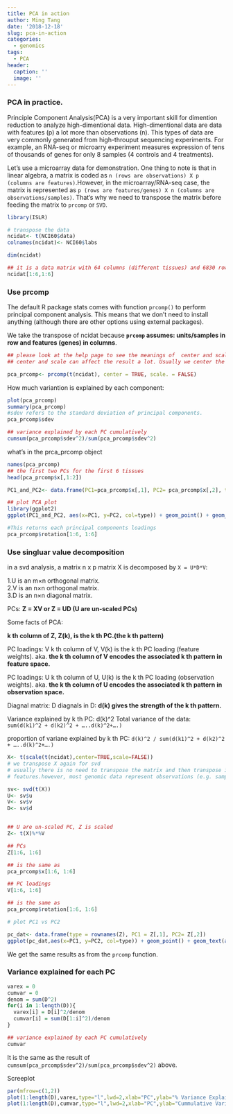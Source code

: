 ```yaml
---
title: PCA in action
author: Ming Tang
date: '2018-12-18'
slug: pca-in-action
categories:
  - genomics
tags:
  - PCA
header:
  caption: ''
  image: ''
---
```


### PCA in practice.
Principle Component Analysis(PCA) is a very important skill for dimention reduction to analyze high-dimentional data. High-dimentional data are data with features (p) a lot more than observations (n). This types of data are very commonly generated from high-throuput sequencing experiments. For example, an RNA-seq or microarry experiment measures expression of tens of thousands of genes for only 8 samples (4 controls and 4 treatments).

Let’s use a microarray data for demonstration. One thing to note is that in linear algebra, a matrix is coded as `n (rows are observations) X p (columns are features)`.However, in the microarray/RNA-seq case, the matrix is represented as `p (rows are features/genes) X n (columns are observations/samples)`. That’s why we need to transpose the matrix before feeding the matrix to `prcomp` or `SVD`.

```r
library(ISLR)

# transpose the data
ncidat<- t(NCI60$data)
colnames(ncidat)<- NCI60$labs

dim(ncidat)
```

```r
## it is a data matrix with 64 columns (different tissues) and 6830 rows (genes)
ncidat[1:6,1:6]
```

### Use prcomp
The default R package stats comes with function `prcomp()` to perform principal component analysis. This means that we don’t need to install anything (although there are other options using external packages).

We take the transpose of ncidat because **`prcomp` assumes: units/samples in row and features (genes) in columns**.

```r
## please look at the help page to see the meanings of  center and scale. parameters.
## center and scale can affect the result a lot. Usually we center the data.

pca_prcomp<- prcomp(t(ncidat), center = TRUE, scale. = FALSE)
```

How much variantion is explained by each component:

```r
plot(pca_prcomp)
summary(pca_prcomp)
#sdev refers to the standard deviation of principal components.
pca_prcomp$sdev

## variance explained by each PC cumulatively
cumsum(pca_prcomp$sdev^2)/sum(pca_prcomp$sdev^2)
```

what’s in the prca_prcomp object

```r
names(pca_prcomp)
## the first two PCs for the first 6 tissues
head(pca_prcomp$x[,1:2])
```


```r
PC1_and_PC2<- data.frame(PC1=pca_prcomp$x[,1], PC2= pca_prcomp$x[,2], type = rownames(pca_prcomp$x))

## plot PCA plot
library(ggplot2)
ggplot(PC1_and_PC2, aes(x=PC1, y=PC2, col=type)) + geom_point() + geom_text(aes(label = type), hjust=0, vjust=0)
```

```r
#This returns each principal components loadings
pca_prcomp$rotation[1:6, 1:6]
```

### Use singluar value decomposition

in a svd analysis, a matrix n x p matrix X is decomposed by `X = U*D*V`: 

1.U is an m×n orthogonal matrix.   
2.V is an n×n orthogonal matrix.   
3.D is an n×n diagonal matrix.  

PCs: **Z = XV or Z = UD (U are un-scaled PCs)**

Some facts of PCA:

**k th column of Z, Z(k), is the k th PC.(the k th pattern)**

PC loadings: V k th column of V, V(k) is the k th PC loading (feature weights). aka. **the k th column of V encodes the associated k th pattern in feature space.**  

PC loadings: U k th column of U, U(k) is the k th PC loading (observation weights). aka. **the k th column of U encodes the associated k th pattern in observation space.**

Diagnal matrix: D diagnals in D: **d(k) gives the strength of the k th pattern.**  

Variance explained by k th PC: d(k)^2 Total variance of the data: `sum(d(k1)^2 + d(k2)^2 + …..d(k)^2+….)`

proportion of variane explained by k th PC: `d(k)^2 / sum(d(k1)^2 + d(k2)^2 + …..d(k)^2+….)`

```r
X<- t(scale(t(ncidat),center=TRUE,scale=FALSE))
# we transpose X again for svd
# usually there is no need to transpose the matrix and then transpose it back, but svd was written that rows are observations and columns are 
# features.however, most genomic data represent observations (e.g. samples) in columns and features (e.g. genes) in columns.

sv<- svd(t(X))
U<- sv$u
V<- sv$v
D<- sv$d


## U are un-scaled PC, Z is scaled
Z<- t(X)%*%V

## PCs
Z[1:6, 1:6]

## is the same as
pca_prcomp$x[1:6, 1:6]

## PC loadings
V[1:6, 1:6]

## is the same as 
pca_prcomp$rotation[1:6, 1:6]

# plot PC1 vs PC2

pc_dat<- data.frame(type = rownames(Z), PC1 = Z[,1], PC2= Z[,2])
ggplot(pc_dat,aes(x=PC1, y=PC2, col=type)) + geom_point() + geom_text(aes(label = type), hjust=0, vjust=0)
```

We get the same results as from the `prcomp` function.

### Variance explained for each PC

```r
varex = 0
cumvar = 0
denom = sum(D^2)
for(i in 1:length(D)){
  varex[i] = D[i]^2/denom
  cumvar[i] = sum(D[1:i]^2)/denom
}

## variance explained by each PC cumulatively
cumvar
```

It is the same as the result of `cumsum(pca_prcomp$sdev^2)/sum(pca_prcomp$sdev^2)` above.

Screeplot

```r
par(mfrow=c(1,2))
plot(1:length(D),varex,type="l",lwd=2,xlab="PC",ylab="% Variance Explained")
plot(1:length(D),cumvar,type="l",lwd=2,xlab="PC",ylab="Cummulative Variance Explained")

```
